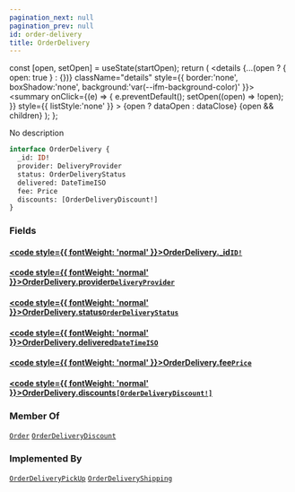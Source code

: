 ```yaml
---
pagination_next: null
pagination_prev: null
id: order-delivery
title: OrderDelivery
---
```









  const [open, setOpen] = useState(startOpen);
  return (
    <details {...(open ? { open: true } : {})} className="details" style={{ border:'none', boxShadow:'none', background:'var(--ifm-background-color)' }}>
      <summary
        onClick={(e) => {
          e.preventDefault();
          setOpen((open) => !open);
        }}
        style={{ listStyle:'none' }}
      >
      {open ? dataOpen : dataClose}
      </summary>
      {open && children}
    </details>
  );
};








No description


```graphql
interface OrderDelivery {
  _id: ID!
  provider: DeliveryProvider
  status: OrderDeliveryStatus
  delivered: DateTimeISO
  fee: Price
  discounts: [OrderDeliveryDiscount!]
}
```




### Fields

#### [<code style={{ fontWeight: 'normal' }}>OrderDelivery.<b>_id</b></code>](#)<Bullet />[`ID!`](/schema/types/scalars/id.mdx) <Badge class="badge badge--secondary" text="non-null"/> <Badge class="badge badge--secondary" text="scalar"/> 



#### [<code style={{ fontWeight: 'normal' }}>OrderDelivery.<b>provider</b></code>](#)<Bullet />[`DeliveryProvider`](/schema/types/objects/delivery-provider.mdx) <Badge class="badge badge--secondary" text="object"/> 



#### [<code style={{ fontWeight: 'normal' }}>OrderDelivery.<b>status</b></code>](#)<Bullet />[`OrderDeliveryStatus`](/schema/types/enums/order-delivery-status.mdx) <Badge class="badge badge--secondary" text="enum"/> 



#### [<code style={{ fontWeight: 'normal' }}>OrderDelivery.<b>delivered</b></code>](#)<Bullet />[`DateTimeISO`](/schema/types/scalars/date-time-iso.mdx) <Badge class="badge badge--secondary" text="scalar"/> 



#### [<code style={{ fontWeight: 'normal' }}>OrderDelivery.<b>fee</b></code>](#)<Bullet />[`Price`](/schema/types/objects/price.mdx) <Badge class="badge badge--secondary" text="object"/> 



#### [<code style={{ fontWeight: 'normal' }}>OrderDelivery.<b>discounts</b></code>](#)<Bullet />[`[OrderDeliveryDiscount!]`](/schema/types/objects/order-delivery-discount.mdx) <Badge class="badge badge--secondary" text="list"/> <Badge class="badge badge--secondary" text="object"/> 







### Member Of

[`Order`](/schema/types/objects/order.mdx)  <Badge class="badge badge--secondary" text="object"/><Bullet />[`OrderDeliveryDiscount`](/schema/types/objects/order-delivery-discount.mdx)  <Badge class="badge badge--secondary" text="object"/>

### Implemented By

[`OrderDeliveryPickUp`](/schema/types/objects/order-delivery-pick-up.mdx)  <Badge class="badge badge--secondary" text="object"/><Bullet />[`OrderDeliveryShipping`](/schema/types/objects/order-delivery-shipping.mdx)  <Badge class="badge badge--secondary" text="object"/>

